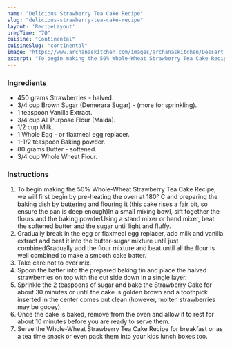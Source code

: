 ---
name: "Delicious Strawberry Tea Cake Recipe"
slug: "delicious-strawberry-tea-cake-recipe"
layout: 'RecipeLayout'
prepTime: "70"
cuisine: "Continental"
cuisineSlug: "continental"
image: "https://www.archanaskitchen.com/images/archanaskitchen/Dessert_Cakes/50_percent_Whole_Wheat_Strawberry_Tea_Cake_Recipe-1.jpg"
excerpt: "To begin making the 50% Whole-Wheat Strawberry Tea Cake Recipe, we will first begin by pre-heating the oven at 180° C and preparing the baking dish by buttering and flouring it this cake rises a fair bit, so ensure the pan is deep enoughIn a small mixing bowl, sift together the flours and the baking powderUsing a stand mixer or hand mixer, beat the softened butter and the sugar until light and fluffy"
---

### Ingredients

- 450 grams Strawberries - halved.
- 3/4 cup Brown Sugar (Demerara Sugar) - (more for sprinkling).
- 1 teaspoon Vanilla Extract.
- 3/4 cup All Purpose Flour (Maida).
- 1/2 cup Milk.
- 1 Whole Egg - or flaxmeal egg replacer.
- 1-1/2 teaspoon Baking powder.
- 80 grams Butter - softened.
- 3/4 cup Whole Wheat Flour.

### Instructions

1. To begin making the 50% Whole-Wheat Strawberry Tea Cake Recipe, we will first begin by pre-heating the oven at 180° C and preparing the baking dish by buttering and flouring it (this cake rises a fair bit, so ensure the pan is deep enough)In a small mixing bowl, sift together the flours and the baking powderUsing a stand mixer or hand mixer, beat the softened butter and the sugar until light and fluffy.
1. Gradually break in the egg or flaxmeal egg replacer, add milk and vanilla extract and beat it into the butter-sugar mixture until just combinedGradually add the flour mixture and beat until all the flour is well combined to make a smooth cake batter.
1. Take care not to over mix.
1. Spoon the batter into the prepared baking tin and place the halved strawberries on top with the cut side down in a single layer.
1. Sprinkle the 2 teaspoons of sugar and bake the Strawberry Cake for about 30 minutes or until the cake is golden brown and a toothpick inserted in the center comes out clean (however, molten strawberries may be gooey).
1. Once the cake is baked, remove from the oven and allow it to rest for about 10 minutes before you are ready to serve them.
1. Serve the Whole-Wheat Strawberry Tea Cake Recipe for breakfast or as a tea time snack or even pack them into your kids lunch boxes too.
